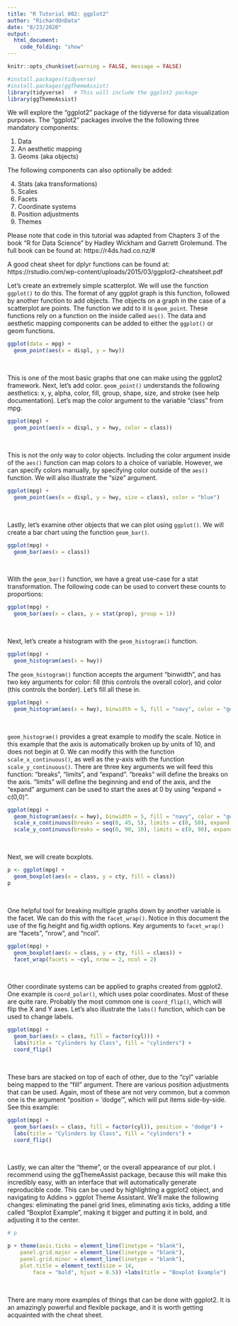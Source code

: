 ```yaml
---
title: "R Tutorial 002: ggplot2"
author: "RichardOnData"
date: "8/23/2020"
output: 
  html_document:
    code_folding: "show"
---
```


```r
knitr::opts_chunk$set(warning = FALSE, message = FALSE)
```

```r
#install.packages(tidyverse)
#install.packages(ggThemeAssist)
library(tidyverse)   # This will include the ggplot2 package
library(ggThemeAssist)
```

We will explore the "ggplot2" package of the tidyverse for data visualization purposes.   The "ggplot2" packages involve the the following three mandatory components:

1) Data
2) An aesthetic mapping
3) Geoms (aka objects)

The following components can also optionally be added:

4) Stats (aka transformations)
5) Scales
6) Facets
7) Coordinate systems
8) Position adjustments
9) Themes

Please note that code in this tutorial was adapted from Chapters 3 of the book "R for Data Science" by Hadley Wickham and Garrett Grolemund.  The full book can be found at: https://r4ds.had.co.nz/#

A good cheat sheet for dplyr functions can be found at: https://rstudio.com/wp-content/uploads/2015/03/ggplot2-cheatsheet.pdf

Let's create an extremely simple scatterplot.   We will use the function `ggplot()` to do this. 
The format of any ggplot graph is this function, followed by another function to add objects.
The objects on a graph in the case of a scatterplot are points.  The function we add to it is `geom_point`.
These functions rely on a function on the inside called `aes()`.
The data and aesthetic mapping components can be added to either the `ggplot()` or geom functions.  

```r
ggplot(data = mpg) +
  geom_point(aes(x = displ, y = hwy))
``` 
<br>

This is one of the most basic graphs that one can make using the ggplot2 framework.   Next, let's add color.
`geom_point()` understands the following aesthetics: x, y, alpha, color, fill, group, shape, size, and stroke (see help documentation).
Let's map the color argument to the variable "class" from mpg.

```r
ggplot(mpg) +
  geom_point(aes(x = displ, y = hwy, color = class))
```
<br>

This is not the only way to color objects.   Including the color argument inside of the `aes()` function can map colors to a choice of variable.  However, we can specify colors manually, by specifying color outside of the `aes()` function.  We will also illustrate the "size" argument.

```r
ggplot(mpg) +
  geom_point(aes(x = displ, y = hwy, size = class), color = "blue")
```

<br>

Lastly, let's examine other objects that we can plot using `ggplot()`.  We will create a bar chart using the function `geom_bar()`.  

```r
ggplot(mpg) +
  geom_bar(aes(x = class))
```
<br>

With the `geom_bar()` function, we have a great use-case for a stat transformation.
The following code can be used to convert these counts to proportions:

```r
ggplot(mpg) +
  geom_bar(aes(x = class, y = stat(prop), group = 1))
```
<br>

Next, let's create a histogram with the `geom_histogram()` function.

```r
ggplot(mpg) +
  geom_histogram(aes(x = hwy))
```
The `geom_histogram()` function accepts the argument "binwidth", and has two key arguments for color: fill (this controls the overall color), and color (this controls the border).   Let's fill all these in.

```r
ggplot(mpg) +
  geom_histogram(aes(x = hwy), binwidth = 5, fill = "navy", color = "gold")
```
<br>

`geom_histogram()` provides a great example to modify the scale.
Notice in this example that the axis is automatically broken up by units of 10, and does not begin at 0.
We can modify this with the function `scale_x_continuous()`, as well as the y-axis with the function `scale_y_continuous()`.   There are three key arguments we will feed this function: "breaks", "limits", and "expand".
"breaks" will define the breaks on the axis.  "limits" will define the beginning and end of the axis, and the "expand" argument can be used to start the axes at 0 by using "expand = c(0,0)". 

```r
ggplot(mpg) +
  geom_histogram(aes(x = hwy), binwidth = 5, fill = "navy", color = "gold") +
  scale_x_continuous(breaks = seq(0, 45, 5), limits = c(0, 50), expand = c(0,0)) +
  scale_y_continuous(breaks = seq(0, 90, 10), limits = c(0, 90), expand = c(0,0))
```
<br>

Next, we will create boxplots.

```r
p <- ggplot(mpg) +
  geom_boxplot(aes(x = class, y = cty, fill = class))
p
```
<br>

One helpful tool for breaking multiple graphs down by another variable is the facet.   We can do this with the `facet_wrap()`.
Notice in this document the use of the fig.height and fig.width options.
Key arguments to `facet_wrap()` are "facets", "nrow", and "ncol".

```r
ggplot(mpg) +
  geom_boxplot(aes(x = class, y = cty, fill = class)) +
  facet_wrap(facets = ~cyl, nrow = 2, ncol = 2)
```

<br>

Other coordinate systems can be applied to graphs created from ggplot2.  One example is `coord_polar()`, which uses polar coordinates.   Most of these are quite rare.   Probably the most common one is `coord_flip()`, which will flip the X and Y axes.   Let's also illustrate the `labs()` function, which can be used to change labels.

```r
ggplot(mpg) +
  geom_bar(aes(x = class, fill = factor(cyl))) +
  labs(title = "Cylinders by Class", fill = "cylinders") +
  coord_flip()
```
<br>

These bars are stacked on top of each of other, due to the "cyl" variable being mapped to the "fill" argument.   There are various position adjustments that can be used.  Again, most of these are not very common, but a common one is the argument "position = 'dodge'", which will put items side-by-side.   See this example:

```r
ggplot(mpg) +
  geom_bar(aes(x = class, fill = factor(cyl)), position = "dodge") +
  labs(title = "Cylinders by Class", fill = "cylinders") + 
  coord_flip()
```
<br>

Lastly, we can alter the "theme", or the overall appearance of our plot.   I recommend using the ggThemeAssist package, because this will make this incredibly easy, with an interface that will automatically generate reproducible code.
This can be used by highlighting a ggplot2 object, and navigating to Addins > ggplot Theme Assistant.
We'll make the following changes: eliminating the panel grid lines, eliminating axis ticks, adding a title called "Boxplot Example", making it bigger and putting it in bold, and adjusting it to the center.

```r
# p

p + theme(axis.ticks = element_line(linetype = "blank"),
    panel.grid.major = element_line(linetype = "blank"),
    panel.grid.minor = element_line(linetype = "blank"),
    plot.title = element_text(size = 14,
        face = "bold", hjust = 0.5)) +labs(title = "Boxplot Example")
```
<br>

There are many more examples of things that can be done with ggplot2.   It is an amazingly powerful and flexible package, and it is worth getting acquainted with the cheat sheet.
